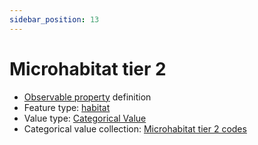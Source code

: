 ```yaml
---
sidebar_position: 13
---
```



# Microhabitat tier 2

- [Observable property](/viewers/dawe-vocabs?uri=https://linked.data.gov.au/def/nrm/664bd7cf-1cc4-4d19-8c33-8173471638c2) definition
- Feature type: [habitat](http://linked.data.gov.au/def/tern-cv/2090cfd9-8b6b-497b-9512-497456a18b99)
- Value type: [Categorical Value](https://w3id.org/tern/ontologies/tern/CategoricalValue)
- Categorical value collection: [Microhabitat tier 2 codes](/viewers/dawe-vocabs?uri=https://linked.data.gov.au/def/nrm/48f0bb5d-5451-42a1-ad60-7ddca485412d)

<Example
  protocolModule="opportunistic-observations"
  observableProperty="https://linked.data.gov.au/def/nrm/664bd7cf-1cc4-4d19-8c33-8173471638c2"
/>
